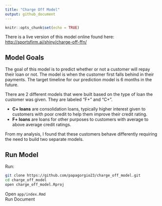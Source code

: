 ```yaml
---
title: "Charge Off Model"
output: github_document
---
```


```r
knitr::opts_chunk$set(echo = TRUE)
```

There is a live version of this model online found here: [http://sportsfirm.ai/shiny/charge-off-ffn/](http://sportsfirm.ai/shiny/charge-off-ffn/)


## Model Goals

The goal of this model is to predict whether or not a customer will repay their loan or not. The model is when the customer first falls behind in their payments. The target timeline for our prediction model is 6 months in the future. 

There are 2 different models that were built based on the type of loan the customer was given. They are labeled "F+" and "C+". 

+ **C+ loans** are consolidation loans, typically higher interest given to customers with poor credit to help them improve their credit rating.  
+ **F+ loans** are loans for other purposes to customers with average to above average credit ratings. 


From my analysis, I found that these customers behave differently requiring the need to build two separate models.  



## Run Model

Run:
```bash
git clone https://github.com/papagorgio23/charge_off_model.git
cd charge_off_model
open charge_off_model.Rproj
```


Open `app/index.Rmd`  
Run Document
